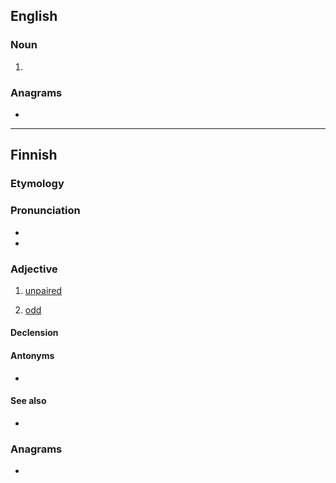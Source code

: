 ==English==

===Noun===
{{en-noun}}

# {{alternative form of|paradon|lang=en}}

===Anagrams===
* {{anagrams|en|a=ainoprt|atropin|ion trap|raintop}}

----

==Finnish==
{{Finnish index|p|a}}

===Etymology===
{{suffix|fi|pari|ton}}

===Pronunciation===
* {{fi-IPA}}
* {{hyphenation|pa|ri|ton|lang=fi}}

===Adjective===
{{wikipedia|Pariton luku|lang=fi}}
{{fi-adj|-}}

# [[unpaired]] {{gloss|not having a pair}}
#: {{ux|fi|Minulla on kotona laatikollinen '''parittomia''' sukkia.|I have a boxful of '''unpaired''' socks at home.}} 
# {{lb|fi|math}} [[odd]] {{gloss|not divisible by two}}

====Declension====
{{fi-decl-onneton|pos=adj|pari|a}}

====Antonyms====
* {{l|fi|parillinen}}

====See also====
* {{l|fi|epäparinen}}

===Anagrams===
* {{anagrams|fi|a=ainoprt|partion|tarponi}}